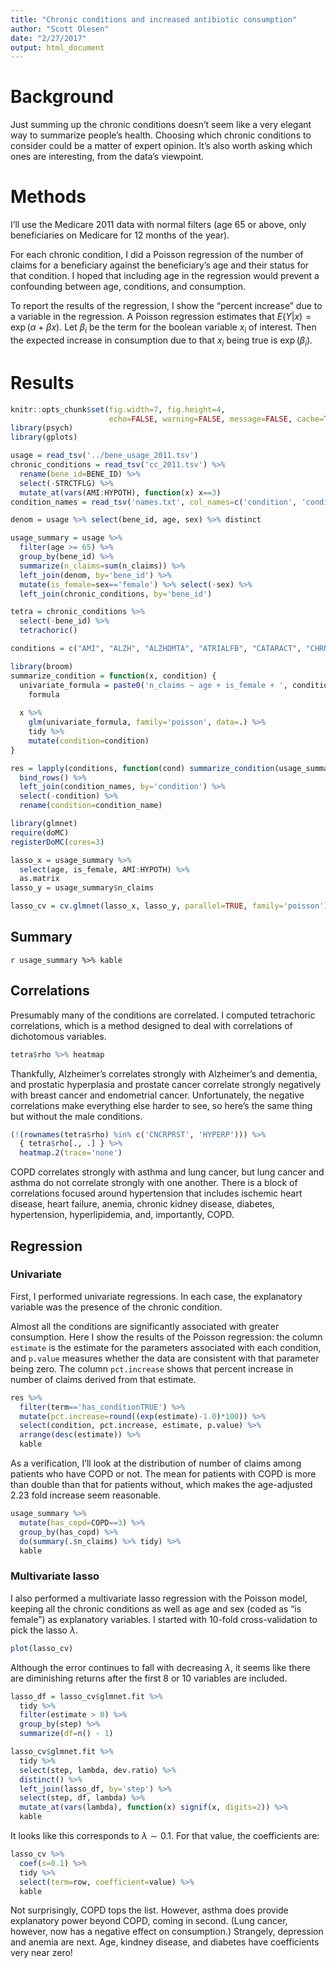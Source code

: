 ```yaml
---
title: "Chronic conditions and increased antibiotic consumption"
author: "Scott Olesen"
date: "2/27/2017"
output: html_document
---
```


# Background

Just summing up the chronic conditions doesn't seem like a very elegant way to
summarize people's health. Choosing which chronic conditions to consider could
be a matter of expert opinion. It's also worth asking which ones are
interesting, from the data's viewpoint.

# Methods

I'll use the Medicare 2011 data with normal filters (age 65 or above, only beneficiaries on Medicare for 12 months of the year).

For each chronic condition, I did a Poisson regression of the number of claims for a beneficiary against the beneficiary's age and their status for that condition. I hoped that including age in the regression would prevent a confounding between age, conditions, and consumption.

To report the results of the regression, I show the "percent increase" due to a variable in the regression. A Poisson regression estimates that
$E(Y|x) = \exp(\alpha + \beta x)$. Let $\beta_i$ be the term for the boolean variable $x_i$ of interest. Then the expected increase in consumption
due to that $x_i$ being true is $\exp(\beta_i)$.

# Results

```r
knitr::opts_chunk$set(fig.width=7, fig.height=4, 
                      echo=FALSE, warning=FALSE, message=FALSE, cache=TRUE)
library(psych)
library(gplots)
```

```r
usage = read_tsv('../bene_usage_2011.tsv')
chronic_conditions = read_tsv('cc_2011.tsv') %>%
  rename(bene_id=BENE_ID) %>%
  select(-STRCTFLG) %>%
  mutate_at(vars(AMI:HYPOTH), function(x) x==3)
condition_names = read_tsv('names.txt', col_names=c('condition', 'condition_name'))
```

```r
denom = usage %>% select(bene_id, age, sex) %>% distinct

usage_summary = usage %>%
  filter(age >= 65) %>%
  group_by(bene_id) %>%
  summarize(n_claims=sum(n_claims)) %>%
  left_join(denom, by='bene_id') %>%
  mutate(is_female=sex=='female') %>% select(-sex) %>%
  left_join(chronic_conditions, by='bene_id')
```

```r
tetra = chronic_conditions %>%
  select(-bene_id) %>%
  tetrachoric()
```

```r
conditions = c("AMI", "ALZH", "ALZHDMTA", "ATRIALFB", "CATARACT", "CHRNKIDN", "COPD", "CHF", "DIABETES", "GLAUCOMA", "HIPFRAC", "ISCHMCHT", "DEPRESSN", "OSTEOPRS", "RA_OA", "STRKETIA", "CNCRBRST", "CNCRCLRC", "CNCRPRST", "CNCRLUNG", "CNCRENDM", "ANEMIA", "ASTHMA", "HYPERL", "HYPERP", "HYPERT", "HYPOTH")

library(broom)
summarize_condition = function(x, condition) {
  univariate_formula = paste0('n_claims ~ age + is_female + ', condition) %>%
    formula
  
  x %>%
    glm(univariate_formula, family='poisson', data=.) %>%
    tidy %>%
    mutate(condition=condition)
}

res = lapply(conditions, function(cond) summarize_condition(usage_summary, cond)) %>%
  bind_rows() %>%
  left_join(condition_names, by='condition') %>%
  select(-condition) %>%
  rename(condition=condition_name)
```

```r
library(glmnet)
require(doMC)
registerDoMC(cores=3)

lasso_x = usage_summary %>%
  select(age, is_female, AMI:HYPOTH) %>%
  as.matrix
lasso_y = usage_summary$n_claims

lasso_cv = cv.glmnet(lasso_x, lasso_y, parallel=TRUE, family='poisson')
```

## Summary

`r usage_summary %>% kable`

## Correlations

Presumably many of the conditions are correlated. I computed tetrachoric correlations, which is a method designed to deal with correlations of dichotomous variables.

```r
tetra$rho %>% heatmap
```

Thankfully, Alzheimer's correlates strongly with Alzheimer's and dementia, and prostatic hyperplasia and prostate cancer correlate strongly negatively with breast cancer and endometrial cancer. Unfortunately, the negative correlations make everything else harder to see, so here's the same thing but without the male conditions.

```r
(!(rownames(tetra$rho) %in% c('CNCRPRST', 'HYPERP'))) %>%
  { tetra$rho[., .] } %>%
  heatmap.2(trace='none')
```

COPD correlates strongly with asthma and lung cancer, but lung cancer and asthma do not correlate strongly with one another. There is a block of correlations focused around hypertension that includes ischemic heart disease, heart failure, anemia, chronic kidney disease, diabetes, hypertension, hyperlipidemia, and, importantly, COPD.

## Regression

### Univariate

First, I performed univariate regressions. In each case, the explanatory variable was the presence of the chronic condition.

Almost all the conditions are significantly associated with greater consumption. Here I show the results of the Poisson regression: the column `estimate` is the estimate for the parameters associated with each condition, and `p.value` measures whether the data are consistent with that parameter being zero. The column `pct.increase` shows that percent increase in number of claims derived from that estimate.

```r
res %>%
  filter(term=='has_conditionTRUE') %>%
  mutate(pct.increase=round((exp(estimate)-1.0)*100)) %>%
  select(condition, pct.increase, estimate, p.value) %>%
  arrange(desc(estimate)) %>%
  kable
```

As a verification, I'll look at the distribution of number of claims among patients who have COPD or not. The mean for patients with COPD is more than double than that for patients without, which makes the age-adjusted 2.23 fold increase seem reasonable.

```r
usage_summary %>%
  mutate(has_copd=COPD==3) %>%
  group_by(has_copd) %>%
  do(summary(.$n_claims) %>% tidy) %>%
  kable
```

### Multivariate lasso

I also performed a multivariate lasso regression with the Poisson model, keeping all the chronic conditions as well as age and sex (coded as "is female") as explanatory variables.
I started with 10-fold cross-validation to pick the lasso $\lambda$.

```r
plot(lasso_cv)
```

Although the error continues to fall with decreasing $\lambda$, it seems like there are diminishing returns after the first 8 or 10 variables are included.

```r
lasso_df = lasso_cv$glmnet.fit %>%
  tidy %>%
  filter(estimate > 0) %>%
  group_by(step) %>%
  summarize(df=n() - 1)

lasso_cv$glmnet.fit %>%
  tidy %>%
  select(step, lambda, dev.ratio) %>%
  distinct() %>%
  left_join(lasso_df, by='step') %>%
  select(step, df, lambda) %>%
  mutate_at(vars(lambda), function(x) signif(x, digits=2)) %>%
  kable
```

It looks like this corresponds to $\lambda \sim 0.1$. For that value, the coefficients are:

```r
lasso_cv %>%
  coef(s=0.1) %>%
  tidy %>%
  select(term=row, coefficient=value) %>%
  kable
```

Not surprisingly, COPD tops the list. However, asthma does provide explanatory power beyond COPD, coming in second. (Lung cancer, however, now has a negative effect on consumption.) Strangely, depression and anemia are next. Age, kindney disease, and diabetes have coefficients very near zero!